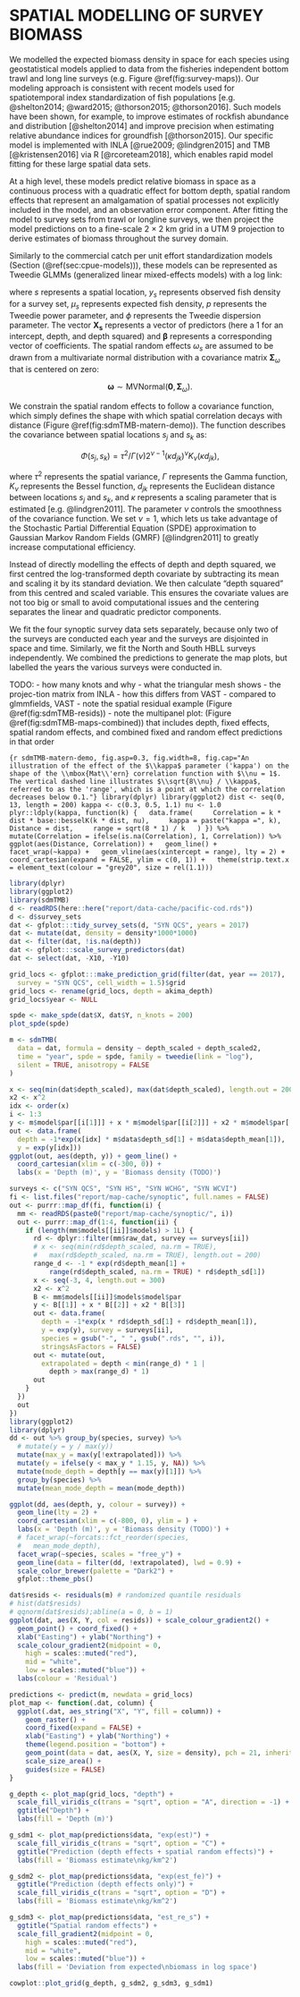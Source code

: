 # SPATIAL MODELLING OF SURVEY BIOMASS {#sec:spatial-modeling}

We modelled the expected biomass density in space for each species using geostatistical models applied to data from the fisheries independent bottom trawl and long line surveys (e.g. Figure \@ref(fig:survey-maps)). Our modeling approach is consistent with recent models used for spatiotemporal index standardization of fish populations [e.g. @shelton2014; @ward2015; @thorson2015; @thorson2016]. Such models have been shown, for example, to improve estimates of rockfish abundance and distribution [@shelton2014] and improve precision when estimating relative abundance indices for groundfish [@thorson2015]. Our specific model is implemented with INLA [@rue2009; @lindgren2015] and TMB [@kristensen2016] via R [@rcoreteam2018], which enables rapid model fitting for these large spatial data sets.

At a high level, these models predict relative biomass in space as a continuous process with a quadratic effect for bottom depth, spatial random effects that represent an amalgamation of spatial processes not explicitly included in the model, and an observation error component. After fitting the model to survey sets from trawl or longline surveys, we then project the model predictions on to a fine-scale 2 $\times$ 2 km grid in a UTM 9 projection to derive estimates of biomass throughout the survey domain.

Similarly to the commercial catch per unit effort standardization models (Section (\@ref(sec:cpue-models))), these models can be represented as Tweedie GLMMs (generalized linear mixed-effects models) with a log link:

\begin{align}
  y_s &\sim \mathrm{Tweedie}(\mu_s, p, \phi), \quad 1 < p < 2,\\
  \mu_s &= \exp \left( \bm{X}_s \bm{\beta} + \omega_s \right),
\end{align}

where $s$ represents a spatial location, $y_s$ represents observed fish density for a survey set, $\mu_s$ represents expected fish density, $p$ represents the Tweedie power parameter, and $\phi$ represents the Tweedie dispersion parameter. The vector $\bm{X_s}$ represents a vector of predictors (here a 1 for an intercept, depth, and depth squared) and $\bm{\beta}$ represents a corresponding vector of coefficients. The spatial random effects $\omega_s$ are assumed to be drawn from a multivariate normal distribution with a covariance matrix $\bm{\Sigma}_\omega$ that is centered on zero:

$$\bm{\omega} \sim \mathrm{MVNormal} \left( \bm{0}, \bm{\Sigma}_\omega \right).$$

We constrain the spatial random effects to follow a \mbox{Mat\'ern} covariance function, which simply defines the shape with which spatial correlation decays with distance (Figure \@ref(fig:sdmTMB-matern-demo)). The \mbox{Mat\'ern} function describes the covariance between spatial locations $s_j$ and $s_k$ as:

$$\Phi\left( s_j,s_k \right) = \tau^2/\Gamma(\nu)2^{\nu - 1}
    (\kappa d_{jk})^\nu K_\nu \left( \kappa d_{jk} \right),$$

where $\tau^2$ represents the spatial variance, $\Gamma$ represents the Gamma function, $K_\nu$ represents the Bessel function, $d_{jk}$ represents the Euclidean distance between locations $s_j$ and $s_k$, and $\kappa$ represents a scaling parameter that is estimated [e.g. @lindgren2011]. The parameter $\nu$ controls the smoothness of the covariance function. We set $\nu = 1$, which lets us take advantage of the Stochastic Partial Differential Equation (SPDE) approximation to Gaussian Markov Random Fields (GMRF) [@lindgren2011] to greatly increase computational efficiency.

Instead of directly modelling the effects of depth and depth squared, we first centred the log-transformed depth covariate by subtracting its mean and scaling it by its standard deviation. We then calculate "depth squared" from this centred and scaled variable. This ensures the covariate values are not too big or small to avoid computational issues and the centering separates the linear and quadratic predictor components.

We fit the four synoptic survey data sets separately, because only two of the surveys are conducted each year and the surveys are disjointed in space and time. Similarly, we fit the North and South HBLL surveys independently. We combined the predictions to generate the map plots, but labelled the years the various surveys were conducted in.

TODO: 
- how many knots and why
- what the triangular mesh shows
- the projec-tion matrix from INLA
- how this differs from VAST
- compared to glmmfields, VAST
- note the spatial residual example (Figure \@ref(fig:sdmTMB-resids))
- note the multipanel plot: (Figure \@ref(fig:sdmTMB-maps-combined)) that includes depth, fixed effects, spatial random effects, and combined fixed and random effect predictions in that order

```{r sdmTMB-matern-demo, fig.asp=0.3, fig.width=8, fig.cap="An illustration of the effect of the $\\kappa$ parameter ('kappa') on the shape of the \\mbox{Mat\\'ern} correlation function with $\\nu = 1$. The vertical dashed line illustrates $\\sqrt{8\\nu} / \\kappa$, referred to as the 'range', which is a point at which the correlation decreases below 0.1."}
library(dplyr)
library(ggplot2)
dist <- seq(0, 13, length = 200)
kappa <- c(0.3, 0.5, 1.1)
nu <- 1.0
plyr::ldply(kappa, function(k) {
  data.frame(
    Correlation = k * dist * base::besselK(k * dist, nu),
    kappa = paste("kappa =", k),
    Distance = dist,
    range = sqrt(8 * 1) / k
  )
}) %>%
  mutate(Correlation = ifelse(is.na(Correlation), 1, Correlation)) %>%
  ggplot(aes(Distance, Correlation)) +
  geom_line() +
  facet_wrap(~kappa) +
  geom_vline(aes(xintercept = range), lty = 2) +
  coord_cartesian(expand = FALSE, ylim = c(0, 1)) +
  theme(strip.text.x = element_text(colour = "grey20", size = rel(1.1)))
```


```r
library(dplyr)
library(ggplot2)
library(sdmTMB)
d <- readRDS(here::here("report/data-cache/pacific-cod.rds"))
d <- d$survey_sets
dat <- gfplot:::tidy_survey_sets(d, "SYN QCS", years = 2017)
dat <- mutate(dat, density = density*1000*1000)
dat <- filter(dat, !is.na(depth))
dat <- gfplot:::scale_survey_predictors(dat)
dat <- select(dat, -X10, -Y10)

grid_locs <- gfplot:::make_prediction_grid(filter(dat, year == 2017),
  survey = "SYN QCS", cell_width = 1.5)$grid
grid_locs <- rename(grid_locs, depth = akima_depth)
grid_locs$year <- NULL
```

```r
spde <- make_spde(dat$X, dat$Y, n_knots = 200)
plot_spde(spde)
```

```r
m <- sdmTMB(
  data = dat, formula = density ~ depth_scaled + depth_scaled2,
  time = "year", spde = spde, family = tweedie(link = "log"),
  silent = TRUE, anisotropy = FALSE
)
```

```r
x <- seq(min(dat$depth_scaled), max(dat$depth_scaled), length.out = 200)
x2 <- x^2
idx <- order(x)
i <- 1:3
y <- m$model$par[[i[1]]] + x * m$model$par[[i[2]]] + x2 * m$model$par[[i[3]]]
out <- data.frame(
  depth = -1*exp(x[idx] * m$data$depth_sd[1] + m$data$depth_mean[1]), 
  y = exp(y[idx]))
ggplot(out, aes(depth, y)) + geom_line() +
  coord_cartesian(xlim = c(-300, 0)) +
  labs(x = 'Depth (m)', y = 'Biomass density (TODO)')
```

```r
surveys <- c("SYN QCS", "SYN HS", "SYN WCHG", "SYN WCVI")
fi <- list.files("report/map-cache/synoptic", full.names = FALSE)
out <- purrr::map_df(fi, function(i) {
  mm <- readRDS(paste0("report/map-cache/synoptic/", i))
  out <- purrr::map_df(1:4, function(ii) {
    if (length(mm$models[[ii]]$models) > 1L) {
      rd <- dplyr::filter(mm$raw_dat, survey == surveys[ii])
      # x <- seq(min(rd$depth_scaled, na.rm = TRUE), 
      #   max(rd$depth_scaled, na.rm = TRUE), length.out = 200)
      range_d <- -1 * exp(rd$depth_mean[1] + 
          range(rd$depth_scaled, na.rm = TRUE) * rd$depth_sd[1])
      x <- seq(-3, 4, length.out = 300)
      x2 <- x^2
      B <- mm$models[[ii]]$models$model$par
      y <- B[[1]] + x * B[[2]] + x2 * B[[3]]
      out <- data.frame(
        depth = -1*exp(x * rd$depth_sd[1] + rd$depth_mean[1]), 
        y = exp(y), survey = surveys[ii], 
        species = gsub("-", " ", gsub(".rds", "", i)),
        stringsAsFactors = FALSE)
      out <- mutate(out, 
        extrapolated = depth < min(range_d) * 1 | 
          depth > max(range_d) * 1)
      out
    }
  })
  out
})
library(ggplot2)
library(dplyr)
dd <- out %>% group_by(species, survey) %>% 
  # mutate(y = y / max(y))
  mutate(max_y = max(y[!extrapolated])) %>% 
  mutate(y = ifelse(y < max_y * 1.15, y, NA)) %>% 
  mutate(mode_depth = depth[y == max(y)[1]]) %>% 
  group_by(species) %>%
  mutate(mean_mode_depth = mean(mode_depth))

ggplot(dd, aes(depth, y, colour = survey)) + 
  geom_line(lty = 2) +
  coord_cartesian(xlim = c(-800, 0), ylim = ) +
  labs(x = 'Depth (m)', y = 'Biomass density (TODO)') +
  # facet_wrap(~forcats::fct_reorder(species, 
  #   mean_mode_depth), 
  facet_wrap(~species, scales = "free_y") +
  geom_line(data = filter(dd, !extrapolated), lwd = 0.9) +
  scale_color_brewer(palette = "Dark2") +
  gfplot::theme_pbs()
```


```r
dat$resids <- residuals(m) # randomized quantile residuals
# hist(dat$resids)
# qqnorm(dat$resids);abline(a = 0, b = 1)
ggplot(dat, aes(X, Y, col = resids)) + scale_colour_gradient2() +
  geom_point() + coord_fixed() +
  xlab("Easting") + ylab("Northing") +
  scale_colour_gradient2(midpoint = 0,
    high = scales::muted("red"),
    mid = "white",
    low = scales::muted("blue")) +
  labs(colour = 'Residual')
```

```r
predictions <- predict(m, newdata = grid_locs)
plot_map <- function(.dat, column) {
  ggplot(.dat, aes_string("X", "Y", fill = column)) +
    geom_raster() +
    coord_fixed(expand = FALSE) +
    xlab("Easting") + ylab("Northing") +
    theme(legend.position = "bottom") +
    geom_point(data = dat, aes(X, Y, size = density), pch = 21, inherit.aes = FALSE) +
    scale_size_area() +
    guides(size = FALSE)
}
```

```r
g_depth <- plot_map(grid_locs, "depth") +
  scale_fill_viridis_c(trans = "sqrt", option = "A", direction = -1) +
  ggtitle("Depth") +
  labs(fill = 'Depth (m)')
```

```r
g_sdm1 <- plot_map(predictions$data, "exp(est)") +
  scale_fill_viridis_c(trans = "sqrt", option = "C") +
  ggtitle("Prediction (depth effects + spatial random effects)") +
  labs(fill = 'Biomass estimate\nkg/km^2')
```

```r
g_sdm2 <- plot_map(predictions$data, "exp(est_fe)") +
  ggtitle("Prediction (depth effects only)") +
  scale_fill_viridis_c(trans = "sqrt", option = "D") +
  labs(fill = 'Biomass estimate\nkg/km^2')
```

```r
g_sdm3 <- plot_map(predictions$data, "est_re_s") +
  ggtitle("Spatial random effects") +
  scale_fill_gradient2(midpoint = 0,
    high = scales::muted("red"),
    mid = "white",
    low = scales::muted("blue")) +
  labs(fill = 'Deviation from expected\nbiomass in log space')
```

```r
cowplot::plot_grid(g_depth, g_sdm2, g_sdm3, g_sdm1)
```

\clearpage

